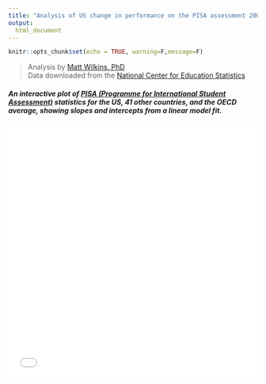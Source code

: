 ```yaml
---
title: "Analysis of US change in performance on the PISA assessment 2000-2018 as an application of slope"
output: 
  html_document
---
```


```r
knitr::opts_chunk$set(echo = TRUE, warning=F,message=F)

```

> Analysis by [Matt Wilkins, PhD](https://www.mattwilkinsbio.com)  
  Data downloaded from the [National Center for Education Statistics](https://nces.ed.gov/surveys/pisa/idepisa/report.aspx?p=1%C3%81RMS%C3%811%C3%8120183%C3%8020153%C3%8020123%C3%8020093%C3%8020063%C3%8020033%C3%8020003%C3%81PVMATH%C3%81TOTAL%C3%81IN3%C3%80AUS%C3%80AUT%C3%80BEL%C3%80CAN%C3%80CHL%C3%80COL%C3%80CZE%C3%80DNK%C3%80EST%C3%80FIN%C3%80FRA%C3%80DEU%C3%80GRC%C3%80HUN%C3%80ISL%C3%80IRL%C3%80ISR%C3%80ITA%C3%80JPN%C3%80KOR%C3%80LVA%C3%80LUX%C3%80MEX%C3%80NLD%C3%80NZL%C3%80NOR%C3%80POL%C3%80PRT%C3%80SVK%C3%80SVN%C3%80ESP%C3%80SWE%C3%80CHE%C3%80TUR%C3%80GBR%C3%80USA%C3%80RUS%C3%80QCN%C3%80SGP%C3%80ARE%C3%80VNM%C3%81MN%C3%82MN%C3%81Y%C3%82J%C3%810%C3%810%C3%8137%C3%81N&Lang=1033)

##### An interactive plot of [PISA (Programme for International Student Assessment)](https://nces.ed.gov/surveys/pisa/index.asp) statistics for the US, 41 other countries, and the OECD average, showing slopes and intercepts from a linear model fit.
<div style="position: relative; overflow: hidden; overflow-y: hidden; padding-top:101%;">
<iframe src="PISA_interactive.html" 
        style="border: 0; position: absolute; top:0; left:0; width: 100%; height:100%; overflow: hidden;"
        title="Data visual showing PISA combined subject scores as ranks for the 39 jurisdictions"/>
</div>

### See a step by step analysis (with R code) below:
1. First, we'll plot math, reading, and science scores for available PISA data from 2000-2018 for the US and a few "jurisdictions" of interest.

Below, I include the [R](https://www.r-project.org/) code to wrangle data and generate figures.

<details>
 <summary style="color: #7A7A7A"> Click for code </summary>
 
```r
require(remotes)
install_github("galacticpolymath/galacticPubs") #custom theme stuff
require(pacman)
p_load(ggplot2,readxl,dplyr,galacticPubs,reshape2,ggiraph,widgetframe,htmlwidgets)
d<-read_xlsx("data/pisa-data_2000-2018_tidy.xlsx")
#Rename Long name(s)
d$jurisdiction <- recode(d$jurisdiction,`International Average (OECD Countries)`="Avg of OECD Countries")
# Add ranks for each subject-year
d$sub_yr<-paste(d$subject,d$year)
d2<-lapply(unique(d$sub_yr),function(i) {
        d_i <- subset(d,sub_yr==i)
        d_i$rank<-rank(-d_i$average,na.last="keep",ties.method="average")
        d_i
      }) %>% bind_rows()
d2$year <- as.numeric(d2$year)

#define which jurisdictions to compare
for_comparison<-c("Avg of OECD Countries","United States","Canada","Shanghai - China","Russian Federation")

#plot score by year, grouped by subject
G<-d2 %>% subset(.,jurisdiction%in%for_comparison) %>% 
  ggplot(.,aes(x=year,y=average,col=jurisdiction))+
  geom_point()+geom_smooth(method="lm",se=F,formula='y~x')+
  facet_grid(~subject)+ggGalactic(font.cex =.8)+
  theme(strip.text=element_text(size=16))+
  scale_colour_manual(values=gpPal[[1]]$hex[c(6,5,2,4,1,3)])+
  scale_linetype_manual(values=c(3,1,1,1,2))+ylab("PISA average")

```
</details>

```r
G
```

##### US scores are about the same as the average for [the 38 OECD peer countries](https://en.wikipedia.org/wiki/OECD). Meanwhile, Shanghai, China is far above everyone else; our Northern neighbor, Canada, is consistently performing higher; and Russia has overtaken the US in math and is rapidly closing the gap in reading.

----
2. Let's see what it looks like if we combine the subject scores into a single value.

<details>
  <summary style="color: #7A7A7A"> Click for code </summary>
```r
  require(reshape2)
  # Sum all the scores for each country for each year
  d3 = melt(d2[,c("year","jurisdiction","average")],id=c("year","jurisdiction")) %>% dcast(.,formula=jurisdiction+year~variable,fun.aggregate=sum)
  names(d3)[3]<-"combined_average"
  
  #Now plot the result
  G2= d3 %>% subset(.,jurisdiction%in%for_comparison) %>% 
  ggplot(.,aes(x=year,y=combined_average,col=jurisdiction))+ylim(1350,1800)+
  geom_point()+geom_smooth(method="lm",se=F,formula='y~x')+
  ggGalactic(font.cex =.8)+
  theme(strip.text=element_text(size=16))+
  scale_colour_manual(values=gpPal[[1]]$hex[c(6,5,2,4,1,3)])+
  scale_linetype_manual(values=c(3,1,1,1,2))+ylab("Mean Combined PISA score")
  
```
</details>

``` r
G2
```

##### Because the science test wasn't offered initially (or in the same years), this reduces the range of our data. But the combined US PISA scores are incredibly flat for the last decade. 

-----
3. Next, let's zoom in on the US line and calculate the slope.

<details>
  <summary style="color: #7A7A7A"> Click for code </summary>
```r
  us<-subset(d3,jurisdiction=="United States")
  us
  #fit a line (it's just 4 points, but hey, we're not testing for significance)
  mod<-lm(combined_average~year,data=us,na.rm=T)
  mod_form<-paste0("y = ",round(coef(mod)[2],2),"x + ",round(coef(mod)[1],2))
  #make graph and add formula to it
  G3 <- us %>%  ggplot(.,aes(x=year,y=combined_average,col=jurisdiction))+
  geom_point(size=3)+geom_smooth(method="lm",se=F,formula='y~x')+
  ggGalactic(font.cex =.8)+ylim(1350,1800)+
  theme(strip.text=element_text(size=16))+
  scale_colour_manual(values=gpPal[[1]]$hex[1])+
  ylab("Mean Combined PISA score")+annotate("text",label=mod_form,col=gpColors("hydro"),size=10,x=2013,y=1530)
```
</details>

```r
# Data: combined average scores for the US
us
G3
```

##### US average combined PISA scores have declined by almost a point per year between 2009 and 2018. That is to say, the aggregate scores have not changed meaningfully, despite [numerous expensive, ongoing educational reforms across the country](https://time.com/5775795/education-reform-failed-america/).

----
#### But maybe raw points are not very meaningful. How have ranks changed?

These are the subset of 41 countries (and the OECD average) included in the ranks:
<details>
  <summary style="color: #7A7A7A"> Click for code & country/jurisdiction list </summary>
```r
#recalculate ranks based on combined PISA scores (all subject scores added together)
d4 <-  lapply(sort(unique(d3$year)),function(i) {
        d_i <- subset(d3,year==i)
        d_i$rank<-rank(-d_i$combined_average,na.last="keep",ties.method="average")
        d_i
      }) %>% bind_rows()
d4$jurisdiction %>% unique()

```
</details>

And here is the plot of country ranks by combined PISA averages for science, math, and reading.
<details>
  <summary style="color: #7A7A7A"> Click for code </summary>
```r
  #get models for all countries & make hover text summary
  hoverText<-sapply(unique(d4$jurisdiction),function(x){
      d_x<-subset(d4,jurisdiction==x&complete.cases(rank))
      if(nrow(d_x)<3){mod_form=status= "Not enough data yet"
      }else{
        mod_x<-lm(-rank~year,data=d_x,na.rm=T)
        mod_form<-paste0("y = ",round(coef(mod_x)[2],2),"x + ",round(coef(mod_x)[1],2))
        #make status statement based on slope
        #Use slope of .25 as threshold (improving, declining or staying the same within 4 yrs)
        status<-{if(coef(mod_x)[2]>.25){"improving"
        }else if(coef(mod_x)[2]<(-.25)){"declining"
        }else if(coef(mod_x)[2]>-.25 & coef(mod_x)[2]<.25){"steady"}}
      }
      maxRank<-max(d_x$rank,na.rm=T)
      maxYear<-d_x$year[which.max(d_x$rank)]
      minRank<-min(d_x$rank,na.rm=T)
      minYear<-d_x$year[which.min(d_x$rank)]
      
      #switched max/min in the output due to interpretation of 1 as a higher rank
      return(assign(x,paste0(toupper(x),"\nStatus: ",status,"\n",mod_form,"\nHighest: ",minRank," (",minYear,")\nLowest: ",maxRank," (",maxYear,")")))
  }) 
#Add formulas to the data frame
d4$hoverText<-hoverText[match(d4$jurisdiction,names(hoverText))]

#Make certain countries stand out a little
  focal_jur<-c("United States","Canada","Avg of OECD Countries")
  d4$colCode<-0
  #change focal jurisdictions to number codes 1=US, 2=Canada, 3=avg oecd
  for(i in 1:length(focal_jur)){d4$colCode[which(d4$jurisdiction==focal_jur[i])]<-i}
  d4$colCode<-as.factor(ifelse(is.na(d4$rank),NA,d4$colCode))
  #make a literal vector of colors, as well. We'll still use colCode to style shapes,etc
  colVec<-ifelse(d4$colCode==0,"gray80","gray30") #make 0s light gray, and the highlighted countries darker gray
  #I seem to need yet another vector of just the country colors
  colVec_jur<-ifelse(d4$jurisdiction %>% unique()%in%focal_jur,"gray30","gray80")
  names(colVec_jur)<-d4$jurisdiction %>% unique()
  
  ######
  #make graph and add formula to it
  G4 <- d4 %>% subset(.,!jurisdiction%in%focal_jur) %>%  ggplot(.,aes(x=year,y=rank,group=jurisdiction),stroke=.5)+
  #First add nonfocal countries in a less obtrusive color
  geom_point_interactive(show.legend=F,size=1.5,color="gray80",shape=19,
                         aes(data_id=jurisdiction,tooltip=paste0(toupper(jurisdiction), "\nYear: ",year,"\nRank: ",rank)),
                         hover_css="stroke: #6812d1;fill: #6812d1;")+
  geom_smooth_interactive(show.legend=F,method="lm",se=F,size=.5,formula='y~x',color="gray80",size=.8,
                          aes(data_id=jurisdiction,tooltip=hoverText),
                          hover_css="stroke: #6812d1;")+
    #Add custom styling for Galactic Polymath
    ggGalactic(font.cex =.6)+
    #Scale axes
    scale_x_continuous(breaks=seq(2006,2018,3),limits=c(2006,2018))+scale_y_reverse(limits=c(44,0),breaks=c(1,seq(45,1,-5)))+
    
    #Now add on your focal countries so they look distinct
  geom_point_interactive(inherit.aes=F, data=subset(d4,jurisdiction%in%focal_jur&complete.cases(rank)),
                           show.legend=T,size=1.85,color="gray30",
                         aes(shape=colCode,data_id=jurisdiction,x=year,y=rank,
                             tooltip=paste0(toupper(jurisdiction), "\nYear: ",year,"\nRank: ",rank)),
                         hover_css="stroke: #6812d1;fill: #6812d1;")+
  geom_smooth_interactive(inherit.aes=F, data=subset(d4,jurisdiction%in%focal_jur&complete.cases(rank)),
                          show.legend=T,method="lm",se=F,size=1,formula='y~x',size=.8,color="gray30",
                          aes(x=year,y=rank,data_id=jurisdiction,tooltip=hoverText,linetype=colCode),
                          hover_css="stroke: #6812d1;")+
    scale_shape_manual(name="Focal Jurisdictions:",values=c(24,22,23),labels=sort(focal_jur,decreasing = T))+
    scale_linetype_manual(name="Focal Jurisdictions:",values=1:3,labels=sort(focal_jur,decreasing = T))+
  ylab("Overall PISA Rank")+
    labs(title="Change in PISA scores for 41 countries and the OECD average",
         subtitle="Mouse over a trendline to get the line equation and other info")+
    theme(legend.position="bottom",legend.background = element_rect(fill="gray94",color="transparent" ),
          legend.key=element_rect("gray98"),legend.key.width=unit(22,"pt"), 
          legend.text=element_text(size=8),
          plot.title=element_text(size=11),plot.subtitle=element_text(size=9,color="#6812d1"),
          axis.title=element_text(size=10))+ xlab("")
  
  # Data: combined average scores for the US
girafe(print(G4),width_svg=6,height_svg=6,options = list(
    opts_hover_inv(css = "opacity:0.5;"),
    opts_hover(css = "stroke-width:2;")
  ))
    
  
```
</details>

```r
w<-girafe(print(G4),width_svg=6,height_svg=6,options = list(
    opts_hover_inv(css = "opacity:0.5;"),
    opts_hover(css = "stroke-width:2;")
  ))
w
w %>% frameableWidget() %>% saveWidget(.,"interactive_PISA_ranks.html")
```



